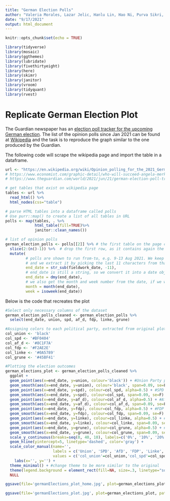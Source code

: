 ```yaml
---
title: "German Election Polls"
author: "Valeria Morales, Lazar Jelic, Hanlu Lin, Hao Ni, Purva Sikri, Junna Yanai"
date: "9/17/2021"
output: html_document
---
```


```r
knitr::opts_chunk$set(echo = TRUE)
```

```r
library(tidyverse)
library(mosaic)
library(ggthemes)
library(lubridate)
library(fivethirtyeight)
library(here)
library(skimr)
library(janitor)
library(vroom)
library(tidyquant)
library(rvest)
```

# Replicate German Election Plot

The Guardian newspaper has an [election poll tracker for the upcoming
German
election](https://www.theguardian.com/world/2021/aug/20/german-election-poll-tracker-who-will-be-the-next-chancellor).
The list of the opinion polls since Jan 2021 can be found at
[Wikipedia](https://en.wikipedia.org/wiki/Opinion_polling_for_the_2021_German_federal_election)
and the task is to reproduce the graph similar to the one produced by
the Guardian.

The following code will scrape the wikipedia page and import the table
in a dataframe.

```r
url <- "https://en.wikipedia.org/wiki/Opinion_polling_for_the_2021_German_federal_election"
# https://www.economist.com/graphic-detail/who-will-succeed-angela-merkel
# https://www.theguardian.com/world/2021/jun/21/german-election-poll-tracker-who-will-be-the-next-chancellor

# get tables that exist on wikipedia page
tables <- url %>% 
  read_html() %>% 
  html_nodes(css="table")

# parse HTML tables into a dataframe called polls 
# Use purr::map() to create a list of all tables in URL
polls <- map(tables, . %>% 
             html_table(fill=TRUE)%>% 
             janitor::clean_names())

# list of opinion polls
german_election_polls <- polls[[2]] %>% # the first table on the page contains the list of all opinions polls
  slice(2:(n()-1)) %>%  # drop the first row, as it contains again the variable names and last row that contains 2017 results
  mutate(
         # polls are shown to run from-to, e.g. 9-13 Aug 2021. We keep the last date, 13 Aug here, as the poll date
         # and we extract it by picking the last 11 characters from that field
         end_date = str_sub(fieldwork_date, -11),
         # end_date is still a string, so we convert it into a date object using lubridate::dmy()
         end_date = dmy(end_date),
         # we also get the month and week number from the date, if we want to do analysis by month- week, etc.
         month = month(end_date),
         week = isoweek(end_date))
```

Below is the code that recreates the plot

```r
#Select only necessary columns of the dataset
german_election_polls_cleaned <- german_election_polls %>%
  select(end_date, union, spd, af_d, fdp, linke, grune)

#Assigning colors to each political party, extracted from original plot using adobe color 
col_union <- 'black'
col_spd <- '#BF0404'
col_af_d <- '#8C1F7A'
col_fdp <- '#F2AE2E'
col_linke <- '#0A5789'
col_grune <- '#45BF41'

#Plotting the election outcomes
german_elections_plot <- german_election_polls_cleaned %>%
  ggplot +
  geom_point(aes(x=end_date, y=union, colour='black')) + #Union Party points assigned the color black
  geom_smooth(aes(x=end_date, y=union), colour='black', span=0.09, se=F) + #Union Party curve with span = 0.09 assigned the color black
  geom_point(aes(x=end_date, y=spd), colour=col_spd, alpha=0.5) + #SPD Party points assigned the color red
  geom_smooth(aes(x=end_date, y=spd), colour=col_spd, span=0.09, se=F) + #SPD Party curve with span = 0.09 assigned the color red
  geom_point(aes(x=end_date, y=af_d), colour=col_af_d, alpha=0.5) + #AfD Party points assigned the color purple
  geom_smooth(aes(x=end_date, y=af_d), colour=col_af_d, span=0.09, se=F) +  #AfD Party curve with span = 0.09 assigned the color purple
  geom_point(aes(x=end_date, y=fdp), colour=col_fdp, alpha=0.5) + #FDP Party points assigned the color yellow
  geom_smooth(aes(x=end_date, y=fdp), colour=col_fdp, span=0.09, se=F) + #FDP Party curve with span = 0.09 assigned the color yellow
  geom_point(aes(x=end_date, y=linke), colour=col_linke, alpha=0.5) + #Linke Party points assigned the color blue
  geom_smooth(aes(x=end_date, y=linke), colour=col_linke, span=0.09, se=F) + #Linke Party curve with span = 0.09 assigned the color blue
  geom_point(aes(x=end_date, y=grune), colour=col_grune, alpha=0.5) + #Grune Party points assigned the color green
  geom_smooth(aes(x=end_date, y=grune), colour=col_grune, span=0.09, se=F) + #Grune Party curve with span = 0.09 assigned the color green
  scale_y_continuous(breaks=seq(0, 40, 10), labels=c('0%', '10%', '20%', '30%', '40%')) + #Adjusting the scale
  geom_hline(yintercept=5, linetype='dashed', color='gray') + 
  scale_color_manual(name='',
                     labels = c('Union', 'SPD', 'AfD', 'FDP', 'Linke', 'Grüne'),
                     values = c('col_union'=col_union,'col_spd'=col_spd,'col_af_d'=col_af_d,'col_fdp'=col_fdp,'col_linke'=col_linke,'col_grune'=col_grune)) + #Creating a legend 
    labs(x='', y='') +
  theme_minimal() + #change theme to be more similar to the original
  theme(legend.background = element_rect(fill=NA, size=.3, linetype="solid")) + #add box around legend to be more similar to the original
  NULL

ggsave(file='germanElections_plot_home.jpg', plot=german_elections_plot, path = '~/Desktop/LBS/Term1/my-website/my-website/static/img', width=18, height=18)

ggsave(file='germanElections_plot.jpg', plot=german_elections_plot, path = '~/Desktop/LBS/Term1/my-website/my-website/static/img', width=18, height=8)
```
